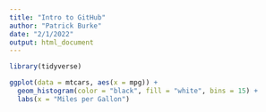 ```yaml
---
title: "Intro to GitHub"
author: "Patrick Burke"
date: "2/1/2022"
output: html_document
---
```


```r
library(tidyverse)

ggplot(data = mtcars, aes(x = mpg)) + 
  geom_histogram(color = "black", fill = "white", bins = 15) +
  labs(x = "Miles per Gallon")

```